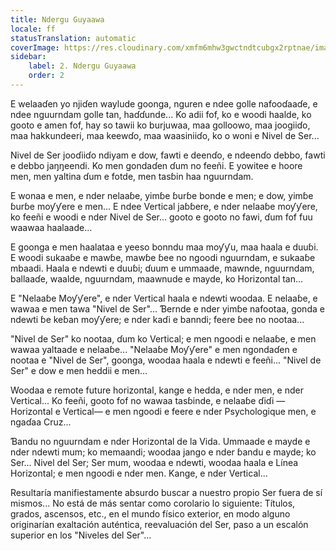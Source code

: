 ```yaml
---
title: Ndergu Guyaawa
locale: ff
statusTranslation: automatic
coverImage: https://res.cloudinary.com/xmfm6mhw3gwctndtcubgx2rptnae/image/upload/v1740468922/small_cover_tratado_de_psicologia_revolucionaria_a4c0dca4e0.webp
sidebar:
    label: 2. Ndergu Guyaawa
    order: 2
---
```

E welaaɗen yo njiɗen waylude goonga, nguren e ndee golle nafooɗaaɗe, e ndee nguurndam golle tan, haɗɗunde... Ko adii fof, ko e woodi haalde, ko gooto e amen fof, hay so tawii ko burjuwaa, maa golloowo, maa joogiiɗo, maa hakkundeeri, maa keewɗo, maa waasiniiɗo, ko o woni e Nivel de Ser...

Nivel de Ser jooɗiiɗo ndiyam e dow, fawti e deenɗo, e ndeenɗo debbo, fawti e debbo jaŋŋeendi. Ko men gondaɗen ɗum no feeñi. E yowitee e hoore men, men yaltina ɗum e fotde, men tasɓin haa nguurndam.

E wonaa e men, e nder nelaaɓe, yimɓe ɓurɓe bonde e men; e dow, yimɓe ɓurɓe moƴƴere e men... E ndee Vertical jaɓɓere, e nder nelaaɓe moƴƴere, ko feeñi e woodi e nder Nivel de Ser... gooto e gooto no fawi, ɗum fof fuu waawaa haalaade...

E goonga e men haalataa e yeeso bonndu maa moƴƴu, maa haala e duuɓi. E woodi sukaaɓe e mawɓe, mawɓe ɓee no ngoodi nguurndam, e sukaaɓe mbaadi. Haala e ndewti e duuɓi; ɗuum e ummaade, mawnde, nguurndam, ballaaɗe, waalde, nguurndam, maawnude e mayde, ko Horizontal tan...

E "Nelaaɓe Moƴƴere", e nder Vertical haala e ndewti woodaa. E nelaaɓe, e wawaa e men tawa "Nivel de Ser"... Ɓernde e nder yimɓe nafootaa, gonda e ndewti ɓe keɓan moƴƴere; e nder kaɗi e banndi; feere ɓee no nootaa...

"Nivel de Ser" ko nootaa, ɗum ko Vertical; e men ngoodi e nelaaɓe, e men wawaa yaltaade e nelaaɓe... "Nelaaɓe Moƴƴere" e men ngondaɗen e nootaa e "Nivel de Ser", goonga, woodaa haala e ndewti e feeñi... "Nivel de Ser" e dow e men heddii e men...

Woodaa e remote future horizontal, kange e hedda, e nder men, e nder Vertical... Ko feeñi, gooto fof no wawaa tasɓinde, e nelaaɓe ɗiɗi —Horizontal e Vertical— e men ngoodi e feere e nder Psychologique men, e ngaɗaa Cruz...

Ɓandu no nguurndam e nder Horizontal de la Vida. Ummaade e mayde e nder ndewti mum; ko memaandi; woodaa jango e nder ɓandu e mayde; ko Ser... Nivel del Ser; Ser mum, woodaa e ndewti, woodaa haala e Línea Horizontal; e men ngoodi e nder men. Kange, e nder Vertical...

Resultaría manifiestamente absurdo buscar a nuestro propio Ser fuera de sí mismos... No está de más sentar como corolario lo siguiente: Títulos, grados, ascensos, etc., en el mundo físico exterior, en modo alguno originarían exaltación auténtica, reevaluación del Ser, paso a un escalón superior en los "Niveles del Ser"...

